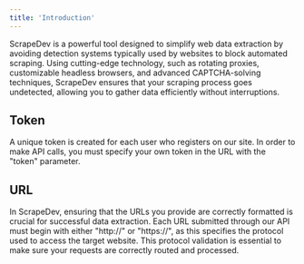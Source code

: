 ---
title: 'Introduction'
---

ScrapeDev is a powerful tool designed to simplify web data extraction by avoiding detection systems typically used by websites to block automated scraping. Using cutting-edge technology, such as rotating proxies, customizable headless browsers, and advanced CAPTCHA-solving techniques, ScrapeDev ensures that your scraping process goes undetected, allowing you to gather data efficiently without interruptions.



## Token

A unique token is created for each user who registers on our site. In order to make API calls, you must specify your own token in the URL with the "token" parameter.

## URL

In ScrapeDev, ensuring that the URLs you provide are correctly formatted is crucial for successful data extraction. Each URL submitted through our API must begin with either "http://" or "https://", as this specifies the protocol used to access the target website. This protocol validation is essential to make sure your requests are correctly routed and processed.

